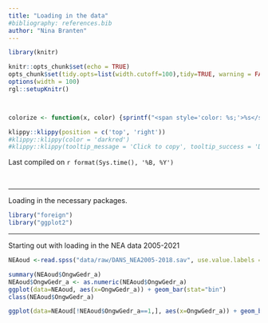 ```yaml
---
title: "Loading in the data"
#bibliography: references.bib
author: "Nina Branten"
---
```




```r
library(knitr)

knitr::opts_chunk$set(echo = TRUE)
opts_chunk$set(tidy.opts=list(width.cutoff=100),tidy=TRUE, warning = FALSE, message = FALSE,comment = "#>", cache=TRUE, class.source=c("test"), class.output=c("test2"))
options(width = 100)
rgl::setupKnitr()



colorize <- function(x, color) {sprintf("<span style='color: %s;'>%s</span>", color, x) }

```

```r
klippy::klippy(position = c('top', 'right'))
#klippy::klippy(color = 'darkred')
#klippy::klippy(tooltip_message = 'Click to copy', tooltip_success = 'Done')
```

Last compiled on `r format(Sys.time(), '%B, %Y')`

<br>

----
  
Loading in the necessary packages.
  
```r
library("foreign")
library("ggplot2")


```
----
Starting out with loading in the NEA data 2005-2021

```r
NEAoud <-read.spss("data/raw/DANS_NEA2005-2018.sav", use.value.labels = T, to.data.frame = T)

```
```r
summary(NEAoud$OngwGedr_a)
NEAoud$OngwGedr_a <- as.numeric(NEAoud$OngwGedr_a) 
ggplot(data=NEAoud, aes(x=OngwGedr_a)) + geom_bar(stat="bin")
class(NEAoud$OngwGedr_a)

ggplot(data=NEAoud[!NEAoud$OngwGedr_a==1,], aes(x=OngwGedr_a)) + geom_bar(stat="bin")

```
